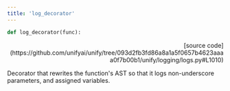 ```yaml
---
title: 'log_decorator'
---
```


```python
def log_decorator(func):
```

<p align="right">[source code](https://github.com/unifyai/unify/tree/093d2fb3fd86a8a1a5f0657b4623aaaa0f7b00b1/unify/logging/logs.py#L1010)</p>

Decorator that rewrites the function's AST so that it logs non-underscore
parameters, and assigned variables.